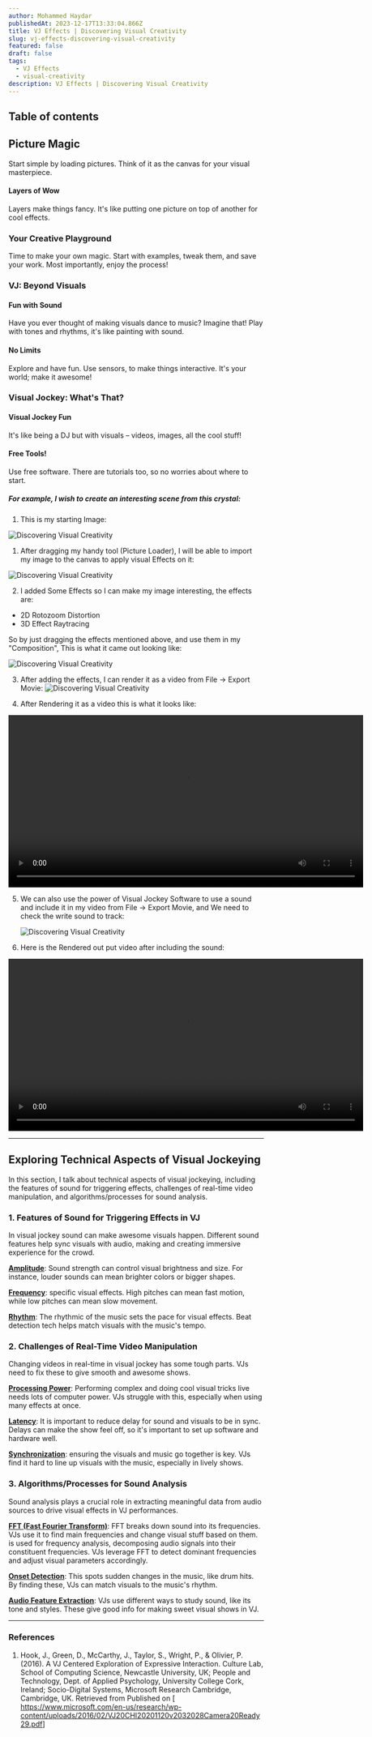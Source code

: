 ```yaml
---
author: Mohammed Haydar
publishedAt: 2023-12-17T13:33:04.866Z
title: VJ Effects | Discovering Visual Creativity
slug: vj-effects-discovering-visual-creativity
featured: false
draft: false
tags:
  - VJ Effects
  - visual-creativity
description: VJ Effects | Discovering Visual Creativity
---
```


## Table of contents

## Picture Magic

Start simple by loading pictures. Think of it as the canvas for your visual masterpiece.

#### Layers of Wow

Layers make things fancy. It's like putting one picture on top of another for cool effects.

### Your Creative Playground

Time to make your own magic. Start with examples, tweak them, and save your work. Most importantly, enjoy the process!

### VJ: Beyond Visuals

#### Fun with Sound

Have you ever thought of making visuals dance to music? Imagine that! Play with tones and rhythms, it's like painting with sound.

#### No Limits

Explore and have fun. Use sensors, to make things interactive. It's your world; make it awesome!

### Visual Jockey: What's That?

#### Visual Jockey Fun

It's like being a DJ but with visuals – videos, images, all the cool stuff!

#### Free Tools!

Use free software. There are tutorials too, so no worries about where to start.

##### For example, I wish to create an interesting scene from this crystal:

1. This is my starting Image:

![Discovering Visual Creativity](./1.jpg)

1. After dragging my handy tool (Picture Loader), I will be able to import my image to the canvas to apply visual Effects on it:

![Discovering Visual Creativity](./2.png)

2. I added Some Effects so I can make my image interesting, the effects are:

- 2D Rotozoom Distortion
- 3D Effect Raytracing

So by just dragging the effects mentioned above, and use them in my "Composition", This is what it came out looking like:

![Discovering Visual Creativity](./3.png)

3. After adding the effects, I can render it as a video from File -> Export Movie:
   ![Discovering Visual Creativity](./4.png)

4. After Rendering it as a video this is what it looks like:

<video width="550" height="340" style="width: 700px" controls>
  <source src="/blogs/vj-effects-discovering-visual-creativity/1.mp4" type="video/mp4" />
  Your browser does not support the video tag.
</video>

5. We can also use the power of Visual Jockey Software to use a sound and include it in my video from File -> Export Movie, and We need to check the write sound to track:

   ![Discovering Visual Creativity](./5.png)

6. Here is the Rendered out put video after including the sound:

<video width="550" height="340" style="width: 700px" controls>
  <source src="/blogs/vj-effects-discovering-visual-creativity/2.mp4" type="video/mp4" />
  Your browser does not support the video tag.
</video>

---

## Exploring Technical Aspects of Visual Jockeying

In this section, I talk about technical aspects of visual jockeying, including the features of sound for triggering effects, challenges of real-time video manipulation, and algorithms/processes for sound analysis.

### 1. Features of Sound for Triggering Effects in VJ

In visual jockey sound can make awesome visuals happen. Different sound features help sync visuals with audio, making and creating immersive experience for the crowd.

<u>**Amplitude**</u>: Sound strength can control visual brightness and size. For instance,
louder sounds can mean brighter colors or bigger shapes.

<u>**Frequency**</u>: specific visual effects. High pitches can mean fast motion, while
low pitches can mean slow movement.

<u>**Rhythm**</u>: The rhythmic of the music sets the pace for visual effects. Beat
detection tech helps match visuals with the music's tempo.

### 2. Challenges of Real-Time Video Manipulation

Changing videos in real-time in visual jockey has some tough parts. VJs need to fix these to give smooth and awesome shows.

<u>**Processing Power**</u>: Performing complex and doing cool visual tricks live needs
lots of computer power. VJs struggle with this, especially when using many effects at
once.

<u>**Latency**</u>: It is important to reduce delay for sound and visuals to be in sync.
Delays can make the show feel off, so it's important to set up software and hardware well.

<u>**Synchronization**</u>: ensuring the visuals and music go together is key. VJs find it
hard to line up visuals with the music, especially in lively shows.

### 3. Algorithms/Processes for Sound Analysis

Sound analysis plays a crucial role in extracting meaningful data from audio sources to drive visual effects in VJ performances.

<u>**FFT (Fast Fourier Transform)**</u>: FFT breaks down sound into its frequencies. VJs
use it to find main frequencies and change visual stuff based on them. is used for
frequency analysis, decomposing audio signals into their constituent frequencies. VJs
leverage FFT to detect dominant frequencies and adjust visual parameters accordingly.

<u>**Onset Detection**</u>: This spots sudden changes in the music, like drum hits. By
finding these, VJs can match visuals to the music's rhythm.

<u>**Audio Feature Extraction**</u>: VJs use different ways to study sound, like its tone
and styles. These give good info for making sweet visual shows in VJ.

---

### **References**

1. Hook, J., Green, D., McCarthy, J., Taylor, S., Wright, P., & Olivier, P. (2016). A VJ Centered Exploration of Expressive Interaction. Culture Lab, School of Computing Science, Newcastle University, UK; People and Technology, Dept. of Applied Psychology, University College Cork, Ireland; Socio-Digital Systems, Microsoft Research Cambridge, Cambridge, UK. Retrieved from Published on [ <a href="https://www.microsoft.com/en-us/research/wp-content/uploads/2016/02/VJ20CHI20201120v2032028Camera20Ready29.pdf" title="VJ Effects: Discovering Visual Creativity" target="_blank" >https://www.microsoft.com/en-us/research/wp-content/uploads/2016/02/VJ20CHI20201120v2032028Camera20Ready29.pdf</a>]
